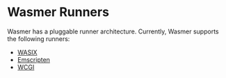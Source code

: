# Wasmer Runners

Wasmer has a pluggable runner architecture.
Currently, Wasmer supports the following runners:

- [WASIX](https://docs.rs/webc/latest/webc/metadata/annotations/constant.WASI_RUNNER_URI.html)
- [Emscripten](https://docs.rs/webc/latest/webc/metadata/annotations/constant.EMSCRIPTEN_RUNNER_URI.html)
- [WCGI](https://docs.rs/webc/latest/webc/metadata/annotations/constant.WCGI_RUNNER_URI.html)
